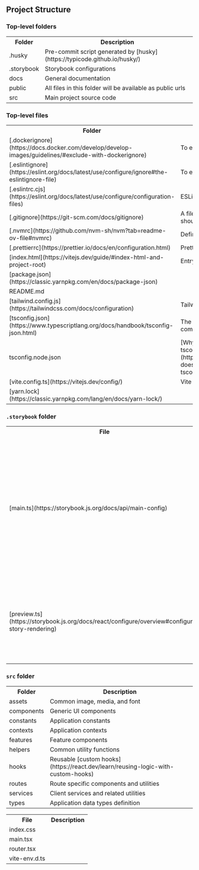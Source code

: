 
<Meta title="Project Structure" />

## Project Structure

### Top-level folders

<table>
  <tr>
    <th>Folder</th>
    <th>Description</th>
  </tr>
  <tr>
    <td>.husky</td>
    <td>
      Pre-commit script generated by [husky](https://typicode.github.io/husky/)
    </td>
  </tr>
  <tr>
    <td>.storybook</td>
    <td>Storybook configurations</td>
  </tr>
  <tr>
    <td>docs</td>
    <td>General documentation</td>
  </tr>
  <tr>
    <td>public</td>
    <td>All files in this folder will be available as public urls</td>
  </tr>
  <tr>
    <td>src</td>
    <td>Main project source code </td>
  </tr>
</table>

### Top-level files

<table>
  <tr>
    <th>Folder</th>
    <th>Description</th>
  </tr>
  <tr>
    <td>
      [.dockerignore](https://docs.docker.com/develop/develop-images/guidelines/#exclude-with-dockerignore)
    </td>
    <td>To exclude files not relevant to the docker build</td>
  </tr>
  <tr>
    <td>
      [.eslintignore](https://eslint.org/docs/latest/use/configure/ignore#the-eslintignore-file)
    </td>
    <td>To exclude files from linting rules</td>
  </tr>
  <tr>
    <td>
      [.eslintrc.cjs](https://eslint.org/docs/latest/use/configure/configuration-files)
    </td>
    <td>ESLint project configuration</td>
  </tr>
  <tr>
    <td>[.gitignore](https://git-scm.com/docs/gitignore)</td>
    <td>
      A file specifies intentionally untracked files that Git should ignore
    </td>
  </tr>
  <tr>
    <td>[.nvmrc](https://github.com/nvm-sh/nvm?tab=readme-ov-file#nvmrc)</td>
    <td>Define node version used in the project</td>
  </tr>
  <tr>
    <td>[.prettierrc](https://prettier.io/docs/en/configuration.html)</td>
    <td>Prettier configuration file</td>
  </tr>
  <tr>
    <td>[index.html](https://vitejs.dev/guide/#index-html-and-project-root)</td>
    <td>Entry point of this application</td>
  </tr>
  <tr>
    <td>[package.json](https://classic.yarnpkg.com/en/docs/package-json)</td>
    <td></td>
  </tr>
  <tr>
    <td>README.md</td>
    <td></td>
  </tr>
  <tr>
    <td>[tailwind.config.js](https://tailwindcss.com/docs/configuration)</td>
    <td>Tailwind configuration file</td>
  </tr>
  <tr>
    <td>
      [tsconfig.json](https://www.typescriptlang.org/docs/handbook/tsconfig-json.html)
    </td>
    <td>
      The `tsconfig.json` file specifies the root files and the compiler options
      required to compile the project.
    </td>
  </tr>
  <tr>
    <td>tsconfig.node.json</td>
    <td>
      [Why does Vite create two TypeScript config files: tsconfig.json and
      tsconfig.node.json?](https://stackoverflow.com/questions/72027949/why-does-vite-create-two-typescript-config-files-tsconfig-json-and-tsconfig-nod)
    </td>
  </tr>
  <tr>
    <td>[vite.config.ts](https://vitejs.dev/config/)</td>
    <td>Vite configuration file</td>
  </tr>
  <tr>
    <td>[yarn.lock](https://classic.yarnpkg.com/lang/en/docs/yarn-lock/)</td>
    <td></td>
  </tr>
</table>

### `.storybook` folder

<table>
  <tr>
    <th>File</th>
    <th>Description</th>
  </tr>
  <tr>
    <td>[main.ts](https://storybook.js.org/docs/api/main-config)</td>
    <td>
      Storybook's primary configuration file, which specifies your Storybook
      project's behavior, including the location of your stories, the addons you
      use, feature flags and other project-specific settings
    </td>
  </tr>
  <tr>
    <td>
      [preview.ts](https://storybook.js.org/docs/react/configure/overview#configure-story-rendering)
    </td>
    <td>
      This configuration file controls the way stories are rendered. You can
      also use it to run code that applies to all stories.
    </td>
  </tr>
</table>

### `src` folder

<table>
  <tr>
    <th>Folder</th>
    <th>Description</th>
  </tr>
  <tr>
    <td>assets</td>
    <td>Common image, media, and font</td>
  </tr>
  <tr>
    <td>components</td>
    <td>Generic UI components</td>
  </tr>
  <tr>
    <td>constants</td>
    <td>Application constants</td>
  </tr>
  <tr>
    <td>contexts</td>
    <td>Application contexts</td>
  </tr>
  <tr>
    <td>features</td>
    <td>Feature components</td>
  </tr>
  <tr>
    <td>helpers</td>
    <td>Common utility functions</td>
  </tr>
  <tr>
    <td>hooks</td>
    <td>
      Reusable [custom
      hooks](https://react.dev/learn/reusing-logic-with-custom-hooks)
    </td>
  </tr>
  <tr>
    <td>routes</td>
    <td>Route specific components and utilities</td>
  </tr>
  <tr>
    <td>services</td>
    <td>Client services and related utilities</td>
  </tr>
  <tr>
    <td>types</td>
    <td>Application data types definition</td>
  </tr>
</table>

<table>
  <tr>
    <th> File</th>
    <th>Description</th>
  </tr>
  <tr>
    <td>index.css</td>
    <td></td>
  </tr>
  <tr>
    <td>main.tsx</td>
    <td></td>
  </tr>
  <tr>
    <td>router.tsx</td>
    <td></td>
  </tr>
  <tr>
    <td>vite-env.d.ts</td>
    <td></td>
  </tr>
</table>
